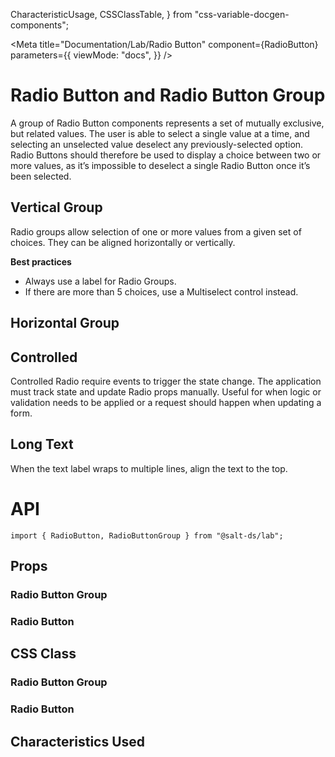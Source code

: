   CharacteristicUsage,
  CSSClassTable,
} from "css-variable-docgen-components";

<Meta
  title="Documentation/Lab/Radio Button"
  component={RadioButton}
  parameters={{
    viewMode: "docs",
  }}
/>

# Radio Button and Radio Button Group

A group of Radio Button components represents a set of mutually exclusive, but related values. The user is able to select a single value at a time, and selecting an unselected value deselect any previously-selected option. Radio Buttons should therefore be used to display a choice between two or more values, as it’s impossible to deselect a single Radio Button once it’s been selected.

## Vertical Group

Radio groups allow selection of one or more values from a given set of choices. They can be aligned horizontally or vertically.

**Best practices**

- Always use a label for Radio Groups.
- If there are more than 5 choices, use a Multiselect control instead.

<Canvas>
  <Story id="lab-radio-button--vertical-radio-button-group" />
</Canvas>

## Horizontal Group

<Canvas>
  <Story id="lab-radio-button--horizontal-radio-button-group" />
</Canvas>

## Controlled

Controlled Radio require events to trigger the state change. The application must track state and update Radio props manually. Useful for when logic or validation needs to be applied or a request should happen when updating a form.

<Canvas>
  <Story id="lab-radio-button--controlled-radio-button-group" />
</Canvas>

## Long Text

When the text label wraps to multiple lines, align the text to the top.

<Canvas>
  <Story id="lab-radio-button--long-text-radio-button-group" />
</Canvas>

# API

```
import { RadioButton, RadioButtonGroup } from "@salt-ds/lab";
```

## Props

### Radio Button Group

<ArgsTable of={RadioButtonGroup} />

### Radio Button

<ArgsTable of={RadioButton} />

## CSS Class

### Radio Button Group

<CSSClassTable of={RadioButtonGroup} />

### Radio Button

<CSSClassTable of={RadioButton} />

## Characteristics Used

<CharacteristicUsage of={RadioButton} />
